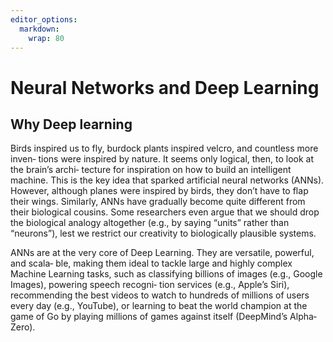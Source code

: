 ```yaml
---
editor_options: 
  markdown: 
    wrap: 80
---
```


# Neural Networks and Deep Learning

## Why Deep learning

Birds inspired us to fly, burdock plants inspired velcro, and countless more
inven‐ tions were inspired by nature. It seems only logical, then, to look at
the brain's archi‐ tecture for inspiration on how to build an intelligent
machine. This is the key idea that sparked artificial neural networks (ANNs).
However, although planes were inspired by birds, they don't have to flap their
wings. Similarly, ANNs have gradually become quite different from their
biological cousins. Some researchers even argue that we should drop the
biological analogy altogether (e.g., by saying "units" rather than "neurons"),
lest we restrict our creativity to biologically plausible systems.

ANNs are at the very core of Deep Learning. They are versatile, powerful, and
scala‐ ble, making them ideal to tackle large and highly complex Machine
Learning tasks, such as classifying billions of images (e.g., Google Images),
powering speech recogni‐ tion services (e.g., Apple's Siri), recommending the
best videos to watch to hundreds of millions of users every day (e.g., YouTube),
or learning to beat the world champion at the game of Go by playing millions of
games against itself (DeepMind's Alpha‐ Zero).
